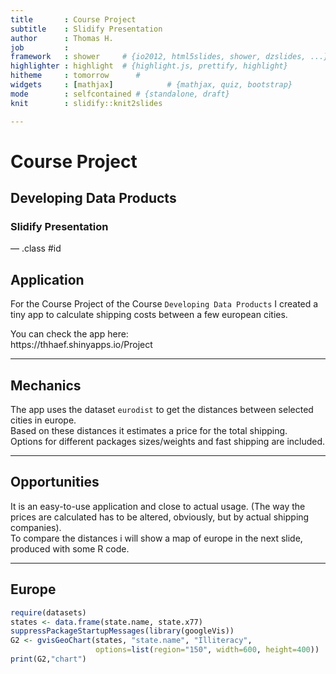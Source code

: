 ```yaml
---
title       : Course Project
subtitle    : Slidify Presentation
author      : Thomas H.
job         : 
framework   : shower     # {io2012, html5slides, shower, dzslides, ...}
highlighter : highlight  # {highlight.js, prettify, highlight}
hitheme     : tomorrow      # 
widgets     : [mathjax]            # {mathjax, quiz, bootstrap}
mode        : selfcontained # {standalone, draft}
knit        : slidify::knit2slides

---  
```

   
   
# Course Project   
## Developing Data Products   
### Slidify Presentation   



--- .class #id
  
  
## Application
For the Course Project of the Course `Developing Data Products` I created a tiny app to calculate shipping costs between a few european cities.   

You can check the app here:   
https://thhaef.shinyapps.io/Project




---


## Mechanics

The app uses the dataset `eurodist` to get the distances between selected cities in europe.   
Based on these distances it estimates a price for the total shipping.    
Options for different packages sizes/weights and fast shipping are included.

---   
  
  
## Opportunities
It is an easy-to-use application and close to actual usage. (The way the prices are calculated has to be altered, obviously, but by actual shipping companies).   
To compare the distances i will show a map of europe in the next slide, produced with some R code.   





--- 
  
  
  
## Europe
  
```r
require(datasets)
states <- data.frame(state.name, state.x77)
suppressPackageStartupMessages(library(googleVis))
G2 <- gvisGeoChart(states, "state.name", "Illiteracy",
                   options=list(region="150", width=600, height=400))
print(G2,"chart")
```

